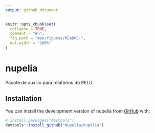 ```yaml
---
output: github_document
---
```


<!-- README.md is generated from README.Rmd. Please edit that file -->

```r
knitr::opts_chunk$set(
  collapse = TRUE,
  comment = "#>",
  fig.path = "man/figures/README-",
  out.width = "100%"
)
```

# nupelia

<!-- badges: start -->
<!-- badges: end -->

Pacote de auxílio para relatórios do PELD

## Installation

You can install the development version of nupelia from [GitHub](https://github.com/) with:

``` r
# install.packages("devtools")
devtools::install_github("Nupelia/nupelia")
```
